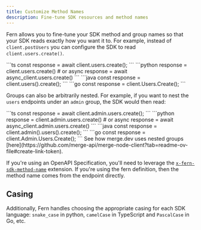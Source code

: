 ```yaml
---
title: Customize Method Names
description: Fine-tune SDK resources and method names
---
```


Fern allows you to fine-tune your SDK method and group names so that
your SDK reads exactly how you want it to. For example, instead of
`client.postUsers` you can configure the SDK to read `client.users.create()`.

<CodeBlocks>
  <CodeBlock title="TypeScript">
    ```ts
    const response = await client.users.create();
    ```
  </CodeBlock>
  <CodeBlock title="Python">
    ```python
    response = client.users.create()
    # or async
    response = await async_client.users.create()
    ```
  </CodeBlock>
  <CodeBlock title="Java">
    ```java
    const response = client.users().create();
    ```
  </CodeBlock>
  <CodeBlock title="Go">
    ```go
    const response = client.Users.Create();
    ```
  </CodeBlock>
</CodeBlocks>

Groups can also be arbitrarily nested. For example, if you want to nest the `users`
endpoints under an `admin` group, the SDK would then read:

<CodeBlocks>
  <CodeBlock title="TypeScript">
    ```ts
    const response = await client.admin.users.create();
    ```
  </CodeBlock>
  <CodeBlock title="Python">
    ```python
    response = client.admin.users.create()
    # or async
    response = await async_client.admin.users.create()
    ```
  </CodeBlock>
  <CodeBlock title="Java">
    ```java
    const response = client.admin().users().create();
    ```
  </CodeBlock>
  <CodeBlock title="Go">
    ```go
    const response = client.Admin.Users.Create();
    ```
  </CodeBlock>
</CodeBlocks>

<Note>
See how merge.dev uses nested groups [here](https://github.com/merge-api/merge-node-client?tab=readme-ov-file#create-link-token).
</Note>

If you're using an OpenAPI Specification, you'll need to leverage the [`x-fern-sdk-method-name`](/learn/api-definition/openapi/extensions#sdk-method-names)
extension. If you're using the fern definition, then the method name comes from the endpoint directly.

## Casing

Additionally, Fern handles choosing the appropriate casing for each SDK
language: `snake_case` in python, `camelCase` in TypeScript and `PascalCase` in Go, etc.

